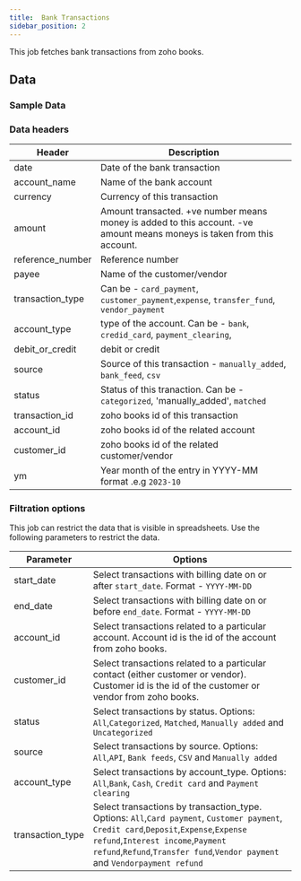 ```yaml
---
title:  Bank Transactions
sidebar_position: 2
---
```



This job fetches bank transactions from zoho books. 

<AddJob
  template="gsheet_zoho_books_bank_transactions"
/>

## Data

### Sample Data

<Gsheet
  src="https://docs.google.com/spreadsheets/d/1-gX-uq5YrTW-6gQJYM-mNXitEOfJLTiQCvPtV8CR1Yc/edit#gid=1277769755"
/>


### Data headers

| Header | Description |
|----|----|
| date | Date of the bank transaction |
| account_name | Name of the bank account |
| currency | Currency of this transaction |
| amount | Amount transacted. +ve number means money is added to this account. -ve amount means moneys is taken from this account. |
| reference_number | Reference number |
| payee | Name of the customer/vendor  |
| transaction_type | Can be - `card_payment`, `customer_payment`,`expense`, `transfer_fund`, `vendor_payment` |
| account_type | type of the account. Can be - `bank`, `credid_card`, `payment_clearing`,  |
| debit_or_credit | debit or credit |
| source | Source of this transaction - `manually_added`, `bank_feed`, `csv` |
| status | Status of this tranaction. Can be - `categorized`, 'manually_added', `matched` |
| transaction_id | zoho books id of this transaction |
| account_id | zoho books id of the related account |
| customer_id | zoho books id of the related customer/vendor |
| ym | Year month of the entry in YYYY-MM format .e.g `2023-10` |


### Filtration options

This job can restrict the data that is visible in spreadsheets. Use the following parameters to restrict the data.

| Parameter | Options |
|----|----|
| start_date | Select transactions with billing date on or after `start_date`. Format - `YYYY-MM-DD` |
| end_date | Select transactions with billing date on or before `end_date`. Format - `YYYY-MM-DD` |
| account_id | Select transactions related to a particular account. Account id is the id of the account from zoho books. |
| customer_id | Select transactions related to a particular contact (either customer or vendor). Customer id is the id of the customer or vendor from zoho books. |
| status | Select transactions by status. Options: `All`,`Categorized`, `Matched`, `Manually added` and `Uncategorized` |
| source | Select transactions by source. Options: `All`,`API`, `Bank feeds`, `CSV` and `Manually added` |
| account_type | Select transactions by account_type. Options: `All`,`Bank`, `Cash`, `Credit card` and `Payment clearing` |
| transaction_type | Select transactions by transaction_type. Options: `All`,`Card payment`, `Customer payment`, `Credit card`,`Deposit`,`Expense`,`Expense refund`,`Interest income`,`Payment refund`,`Refund`,`Transfer fund`,`Vendor payment` and `Vendorpayment refund` |

<!---
## Others

### Similar jobs

Similar sort of data can be achieved by using get accounting transaction job and filtering it by invoice type. 

### Reports that use this job

Here are some of the report templates that use this job: 
-->

